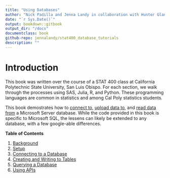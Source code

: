 ```yaml
--- 
title: "Using Databases"
author: "Nick Padilla and Jenna Landy in collaboration with Hunter Glanz and Rebecca Ottesen"
date: "`r Sys.Date()`"
output: bookdown::gitbook
output_dir: "/docs"
documentclass: book
github-repo: jennalandy/stat400_database_tutorials
description: ""
---
```


# Introduction

This book was written over the course of a STAT 400 class at California Polytechnic State University, San Luis Obispo. For each section, we walk through the processes using SAS, Julia, R, and Python. These programming languages are common in statistics and among Cal Poly statistics students. 

This book demostrates how to [connect to](03-connections.Rmd), [upload data to](04-writing.Rmd), and [read data from](05-querying.Rmd) a Microsoft Server database. While the code provided in this book is specific to Microsoft SQL, the lessens can likely be extended to any database, with a few google-able differences.

**Table of Contents**

1. [Background](01-background.Rmd)
2. [Setup](02-setup.Rmd)
3. [Connecting to a Database](03-connections.Rmd)
4. [Creating and Writing to Tables](04-writing.Rmd)
5. [Querying a Database](05-querying.Rmd)
6. [Using APIs](06-webapi.rmd)
